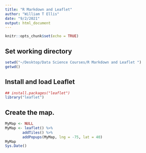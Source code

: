 ```yaml
---
title: "R Markdown and Leaflet"
author: "William T Ellis"
date: "9/2/2021"
output: html_document
---
```


```r
knitr::opts_chunk$set(echo = TRUE)
```

## Set working directory

```r
setwd("~/Desktop/Data Science Courses/R Markdown and Leaflet ")
getwd()
```

## Install and load Leaflet

```r
## install.packages("leaflet")
library("leaflet")
```

## Create the map.

```r
MyMap <- NULL
MyMap <- leaflet() %>%
        addTiles() %>%
        addPopups(MyMap, lng = -75, lat = 40)
MyMap
Sys.Date()
```


        